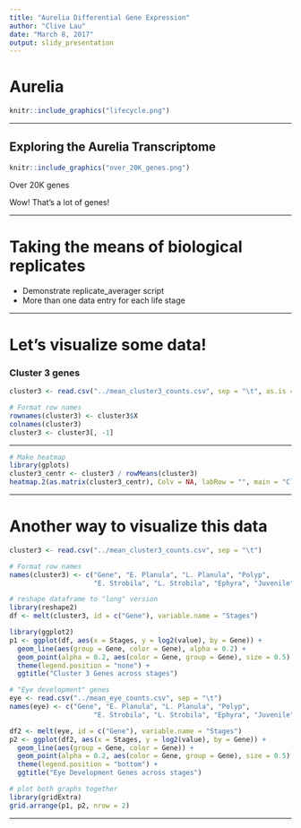```yaml
---
title: "Aurelia Differential Gene Expression"
author: "Clive Lau"
date: "March 8, 2017"
output: slidy_presentation
---
```


# Aurelia
```r
knitr::include_graphics("lifecycle.png")
```


---

## Exploring the Aurelia Transcriptome
```r
knitr::include_graphics("over_20K_genes.png")

```

Over 20K genes

Wow! That's a lot of genes!

---

# Taking the means of biological replicates

- Demonstrate replicate_averager script
- More than one data entry for each life stage

---

# Let's visualize some data!

### Cluster 3 genes
```r
cluster3 <- read.csv("../mean_cluster3_counts.csv", sep = "\t", as.is = T)

# Format row names
rownames(cluster3) <- cluster3$X
colnames(cluster3)
cluster3 <- cluster3[, -1]
```

---

```r
# Make heatmap
library(gplots)
cluster3_centr <- cluster3 / rowMeans(cluster3)
heatmap.2(as.matrix(cluster3_centr), Colv = NA, labRow = "", main = "Cluster 3 genes heat map", labCol = c("E.Plan", "L.Plan", "Polyp", "E.Strob", "L.Strob", "Ephyra", "Juvenile"), trace = "none", dendrogram = "row")
```

---

# Another way to visualize this data
```r
cluster3 <- read.csv("../mean_cluster3_counts.csv", sep = "\t")

# Format row names
names(cluster3) <- c("Gene", "E. Planula", "L. Planula", "Polyp",
                     "E. Strobila", "L. Strobila", "Ephyra", "Juvenile")

# reshape dataframe to "long" version
library(reshape2)
df <- melt(cluster3, id = c("Gene"), variable.name = "Stages")

library(ggplot2)
p1 <- ggplot(df, aes(x = Stages, y = log2(value), by = Gene)) +
  geom_line(aes(group = Gene, color = Gene), alpha = 0.2) +
  geom_point(alpha = 0.2, aes(color = Gene, group = Gene), size = 0.5) +
  theme(legend.position = "none") +
  ggtitle("Cluster 3 Genes across stages")

# "Eye development" genes
eye <- read.csv("../mean_eye_counts.csv", sep = "\t")
names(eye) <- c("Gene", "E. Planula", "L. Planula", "Polyp",
                     "E. Strobila", "L. Strobila", "Ephyra", "Juvenile")

df2 <- melt(eye, id = c("Gene"), variable.name = "Stages")
p2 <- ggplot(df2, aes(x = Stages, y = log2(value), by = Gene)) +
  geom_line(aes(group = Gene, color = Gene)) +
  geom_point(alpha = 0.2, aes(color = Gene, group = Gene), size = 0.5) +
  theme(legend.position = "bottom") +
  ggtitle("Eye Development Genes across stages")

# plot both graphs together
library(gridExtra)
grid.arrange(p1, p2, nrow = 2)

```

---

